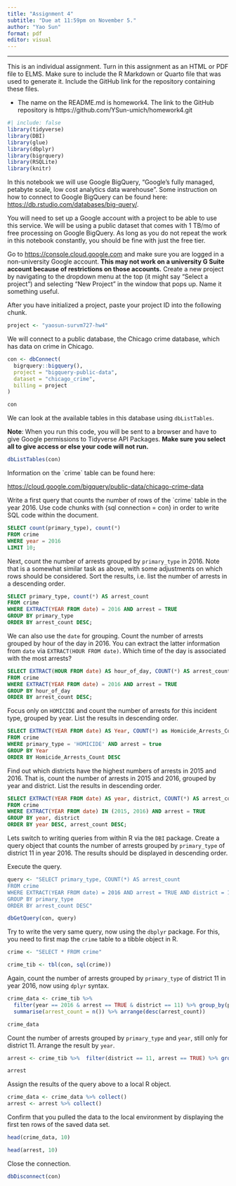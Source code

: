 ```yaml
---
title: "Assignment 4"
subtitle: "Due at 11:59pm on November 5."
author: "Yao Sun"
format: pdf
editor: visual
---
```


------------------------------------------------------------------------

This is an individual assignment. Turn in this assignment as an HTML or PDF file to ELMS. Make sure to include the R Markdown or Quarto file that was used to generate it. Include the GitHub link for the repository containing these files.

-   The name on the README.md is homework4. The link to the GitHub repository is https://github.com/YSun-umich/homework4.git

```r
#| include: false 
library(tidyverse)
library(DBI)
library(glue)
library(dbplyr)
library(bigrquery)
library(RSQLite)
library(knitr)
```

In this notebook we will use Google BigQuery, "Google's fully managed, petabyte scale, low cost analytics data warehouse". Some instruction on how to connect to Google BigQuery can be found here: <https://db.rstudio.com/databases/big-query/>.

You will need to set up a Google account with a project to be able to use this service. We will be using a public dataset that comes with 1 TB/mo of free processing on Google BigQuery. As long as you do not repeat the work in this notebook constantly, you should be fine with just the free tier.

Go to <https://console.cloud.google.com> and make sure you are logged in a non-university Google account. **This may not work on a university G Suite account because of restrictions on those accounts.** Create a new project by navigating to the dropdown menu at the top (it might say "Select a project") and selecting "New Project" in the window that pops up. Name it something useful.

After you have initialized a project, paste your project ID into the following chunk.

```r
project <- "yaosun-survm727-hw4"
```

We will connect to a public database, the Chicago crime database, which has data on crime in Chicago.

```r
con <- dbConnect(
  bigrquery::bigquery(),
  project = "bigquery-public-data",
  dataset = "chicago_crime",
  billing = project
)

con
```

We can look at the available tables in this database using `dbListTables`.

**Note**: When you run this code, you will be sent to a browser and have to give Google permissions to Tidyverse API Packages. **Make sure you select all to give access or else your code will not run.**

```r
dbListTables(con)
```

Information on the \`crime\` table can be found here:

<https://cloud.google.com/bigquery/public-data/chicago-crime-data>

Write a first query that counts the number of rows of the \`crime\` table in the year 2016. Use code chunks with {sql connection = con} in order to write SQL code within the document.

```sql
SELECT count(primary_type), count(*)
FROM crime
WHERE year = 2016
LIMIT 10;
```

Next, count the number of arrests grouped by `primary_type` in 2016. Note that is a somewhat similar task as above, with some adjustments on which rows should be considered. Sort the results, i.e. list the number of arrests in a descending order.

```sql
SELECT primary_type, count(*) AS arrest_count
FROM crime
WHERE EXTRACT(YEAR FROM date) = 2016 AND arrest = TRUE
GROUP BY primary_type
ORDER BY arrest_count DESC;
```

We can also use the `date` for grouping. Count the number of arrests grouped by hour of the day in 2016. You can extract the latter information from `date` via `EXTRACT(HOUR FROM date)`. Which time of the day is associated with the most arrests?

```sql
SELECT EXTRACT(HOUR FROM date) AS hour_of_day, COUNT(*) AS arrest_count
FROM crime
WHERE EXTRACT(YEAR FROM date) = 2016 AND arrest = TRUE
GROUP BY hour_of_day
ORDER BY arrest_count DESC;
```

Focus only on `HOMICIDE` and count the number of arrests for this incident type, grouped by year. List the results in descending order.

```sql
SELECT EXTRACT(YEAR FROM date) AS Year, COUNT(*) as Homicide_Arrests_Count 
FROM crime
WHERE primary_type = 'HOMICIDE' AND arrest = true 
GROUP BY Year 
ORDER BY Homicide_Arrests_Count DESC
```

Find out which districts have the highest numbers of arrests in 2015 and 2016. That is, count the number of arrests in 2015 and 2016, grouped by year and district. List the results in descending order.

```sql
SELECT EXTRACT(YEAR FROM date) AS year, district, COUNT(*) AS arrest_count
FROM crime
WHERE EXTRACT(YEAR FROM date) IN (2015, 2016) AND arrest = TRUE
GROUP BY year, district
ORDER BY year DESC, arrest_count DESC;
```

Lets switch to writing queries from within R via the `DBI` package. Create a query object that counts the number of arrests grouped by `primary_type` of district 11 in year 2016. The results should be displayed in descending order.

Execute the query.

```r
query <- "SELECT primary_type, COUNT(*) AS arrest_count
FROM crime
WHERE EXTRACT(YEAR FROM date) = 2016 AND arrest = TRUE AND district = 11
GROUP BY primary_type
ORDER BY arrest_count DESC"

dbGetQuery(con, query)
```

Try to write the very same query, now using the `dbplyr` package. For this, you need to first map the `crime` table to a tibble object in R.

```r
crime <- "SELECT * FROM crime"

crime_tib <- tbl(con, sql(crime))
```

Again, count the number of arrests grouped by `primary_type` of district 11 in year 2016, now using `dplyr` syntax.

```r
crime_data <- crime_tib %>% 
  filter(year == 2016 & arrest == TRUE & district == 11) %>% group_by(primary_type) %>% 
  summarise(arrest_count = n()) %>% arrange(desc(arrest_count))

crime_data
```

Count the number of arrests grouped by `primary_type` and `year`, still only for district 11. Arrange the result by `year`.

```r
arrest <- crime_tib %>%  filter(district == 11, arrest == TRUE) %>% group_by(primary_type, year) %>% summarise(arrest_count = n()) %>%  arrange(desc(arrest_count))

arrest
```

Assign the results of the query above to a local R object.

```r
crime_data <- crime_data %>% collect()
arrest <- arrest %>% collect()
```

Confirm that you pulled the data to the local environment by displaying the first ten rows of the saved data set.

```r
head(crime_data, 10)

head(arrest, 10)
```

Close the connection.

```r
dbDisconnect(con)
```
